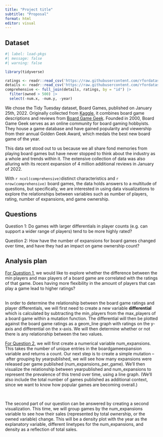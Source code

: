 ```yaml
---
title: "Project title"
subtitle: "Proposal"
format: html
editor: visual
---
```


## Dataset

```r
#| label: load-pkgs
#| message: false
#| warning: false

library(tidyverse)

ratings <- readr::read_csv('https://raw.githubusercontent.com/rfordatascience/tidytuesday/master/data/2022/2022-01-25/ratings.csv')
details <- readr::read_csv('https://raw.githubusercontent.com/rfordatascience/tidytuesday/master/data/2022/2022-01-25/details.csv')
comprehensive <- full_join(details, ratings, by = "id") |>
  filter(owned > 500) |>
  select(-num.x, -num.y, -year)
```

We chose the Tidy Tuesday dataset, Board Games, published on January 25th, 2022. Originally collected from [Kaggle](https://www.kaggle.com/datasets/jvanelteren/boardgamegeek-reviews?select=2022-01-08.csv), it combines board game descriptions and reviews from [Board Game Geek](https://www.boardgamegeek.com/). Founded in 2000, Board Game Geek serves as an online community for board gaming hobbyists. They house a game database and have gained popularity and viewership from their annual Golden Geek Award, which medals the best new board game of the year. 

This data set stood out to us because we all share fond memories from playing board games but have never stopped to think about the industry as a whole and trends within it. The extensive collection of data was also alluring with its recent expansion of 4 million additional reviews in January of 2022. 

With `r ncol(comprehensive)`distinct characteristics and `r nrow(comprehensive)` board games, the data holds answers to a multitude of questions, but specifically, we are interested in using data visualizations to explore the relationships between variables such as number of players, rating, number of expansions, and game ownership.\

## Questions

Question 1: Do games with larger differentials in player counts (e.g. can support a wider range of players) tend to be more highly rated?

Question 2: How have the number of expansions for board games changed over time, and have they had an impact on game ownership count?

## Analysis plan

[For Question 1]{.underline}, we would like to explore whether the difference between the min players and max players of a board game are correlated with the ratings of that game. Does having more flexibility in the amount of players that can play a game lead to higher ratings?

\
In order to determine the relationship between the board game ratings and player differentials, we will first need to create a new variable **differential** which is calculated by subtracting the min_players from the max_players of a board game within a mutation function. The differential will then be plotted against the board game ratings as a geom_line graph with ratings on the y-axis and differential on the x-axis. We will then determine whether or not there is any relationship between the two values.

[For Question 2]{.underline}, we will first create a numerical variable num_expansions. This takes the number of unique entries in the boardgameexpansion variable and returns a count. Our next step is to create a simple mutation -- after grouping by yearpublished, we will see how many expansions were released per game published (num_expansions_per_game). We'll then visualize the relationship between yearpublished and num_expansions to represent the prevalence of this trend over time, using a line graph. (We'll also include the total number of games published as additional context, since we want to know how popular games are becoming overall.) 

\

The second part of our question can be answered by creating a second visualization. This time, we will group games by the num_expansions variable to see how their sales (represented by total ownership, or the owned variable) change. This will be a density plot with the year as the explanatory variable, different linetypes for the num_expansions, and density as a reflection of total sales.

\
\

